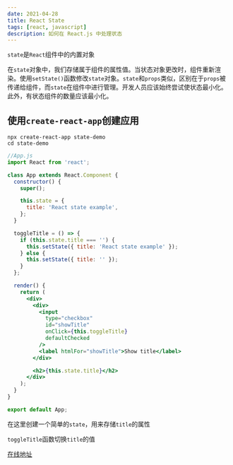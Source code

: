 ```yaml
---
date: 2021-04-28
title: React State
tags: [react, javascript]
description: 如何在 React.js 中处理状态
---
```


`state`是`React`组件中的内置对象

在`state`对象中，我们存储属于组件的属性值。当状态对象更改时，组件重新渲染。使用`setState()`函数修改`state`对象。`state`和`props`类似，区别在于`props`被传递给组件，而`state`在组件中进行管理。开发人员应该始终尝试使状态最小化。此外，有状态组件的数量应该最小化。

## 使用`create-react-app`创建应用

```shell
npx create-react-app state-demo
cd state-demo
```

```jsx codesandbox=react
//App.js
import React from 'react';

class App extends React.Component {
  constructor() {
    super();

    this.state = {
      title: 'React state example',
    };
  }

  toggleTitle = () => {
    if (this.state.title === '') {
      this.setState({ title: 'React state example' });
    } else {
      this.setState({ title: '' });
    }
  };

  render() {
    return (
      <div>
        <div>
          <input
            type="checkbox"
            id="showTitle"
            onClick={this.toggleTitle}
            defaultChecked
          />
          <label htmlFor="showTitle">Show title</label>
        </div>

        <h2>{this.state.title}</h2>
      </div>
    );
  }
}

export default App;
```

在这里创建一个简单的`state`，用来存储`title`的属性

`toggleTitle`函数切换`title`的值

[在线地址](https://csb-4r3bv.netlify.app/)
